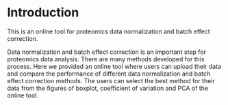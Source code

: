 # Introduction {#intro}

This is an online tool for proteomics data normalization and batch effect correction. 

Data normalization and batch effect correction is an important step for proteomics data analysis. There are many methods developed for this process. Here we provided an online tool where users can upload their data and compare the performance of different data normalization and batch effect correction methods. The users can select the best method for their data from the figures of boxplot, coefficient of variation and PCA of the online tool. 

